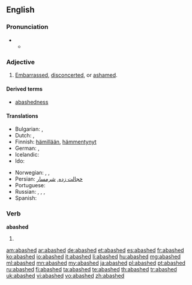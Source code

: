 ==English==

===Pronunciation===
* {{a|RP}}
** {{IPA|/əˈbæʃt/}}

===Adjective===
{{en-adj}}

# [[embarrassed|Embarrassed]], [[disconcerted]], or [[ashamed]].

====Derived terms====
* [[abashedness]]

====Translations====
{{trans-top|embarrassed}}
* Bulgarian: {{t|bg|засрамен}}, {{t|bg|смутен}}
* Dutch: {{t+|nl|beschaamd}}, {{t+|nl|verlegen}}
* Finnish: [[hämillään]], [[hämmentynyt]]
* German: {{t-|de|beschämt}}, {{t+|de|verlegen}}
* Icelandic: {{t+|is|vandræðalegur}}
* Ido: {{t+|io|shamigita|xs=Ido}}
{{trans-mid}}
* Norwegian: {{t|no|skamfull}}, {{t|no|forlegen}}, {{t|no|beskjemmet}}
* Persian: [[خجالت زده]], [[شرمسار]]
* Portuguese: {{t+|pt|envergonhado}}
* Russian: {{t|ru|сконфуженный|tr=skonfúžennyj|sc=Cyrl}}, {{t|ru|смешавшийся|tr=smešávšijsja|sc=Cyrl}}, {{t|ru|смущённый|tr=smuščónnyj|sc=Cyrl}}, {{t|ru|растерянный|tr=rastérjannyj|sc=Cyrl}}
* Spanish: {{t-|es|avergonzado}}
{{trans-bottom}}

===Verb===
'''abashed'''

# {{past of|abash}}

[[am:abashed]]
[[ar:abashed]]
[[de:abashed]]
[[et:abashed]]
[[es:abashed]]
[[fr:abashed]]
[[ko:abashed]]
[[io:abashed]]
[[it:abashed]]
[[li:abashed]]
[[hu:abashed]]
[[mg:abashed]]
[[ml:abashed]]
[[mn:abashed]]
[[my:abashed]]
[[ja:abashed]]
[[pl:abashed]]
[[pt:abashed]]
[[ru:abashed]]
[[fi:abashed]]
[[ta:abashed]]
[[te:abashed]]
[[th:abashed]]
[[tr:abashed]]
[[uk:abashed]]
[[vi:abashed]]
[[vo:abashed]]
[[zh:abashed]]
